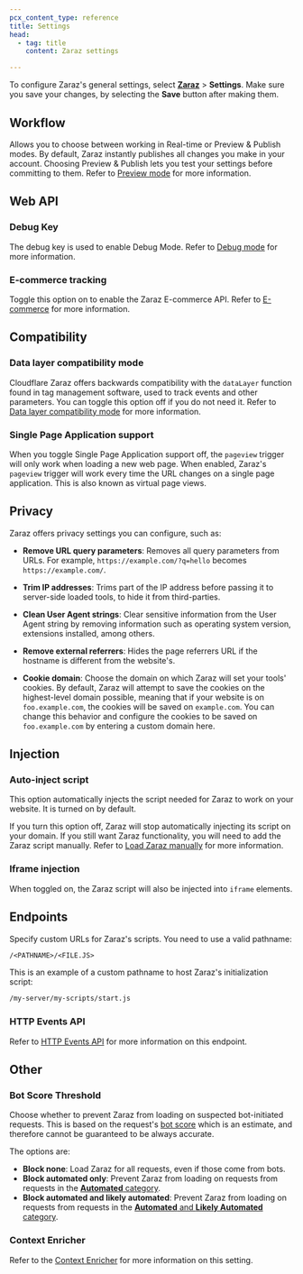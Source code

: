 ```yaml
---
pcx_content_type: reference
title: Settings
head:
  - tag: title
    content: Zaraz settings

---
```


To configure Zaraz's general settings, select [**Zaraz**](https://dash.cloudflare.com/?to=/:account/:zone/zaraz) > **Settings**. Make sure you save your changes, by selecting the **Save** button after making them.

## Workflow

Allows you to choose between working in Real-time or Preview & Publish modes. By default, Zaraz instantly publishes all changes you make in your account. Choosing Preview & Publish lets you test your settings before committing to them. Refer to [Preview mode](/zaraz/history/preview-mode/) for more information.

## Web API

### Debug Key

The debug key is used to enable Debug Mode. Refer to [Debug mode](/zaraz/web-api/debug-mode/) for more information.

### E-commerce tracking

Toggle this option on to enable the Zaraz E-commerce API. Refer to [E-commerce](/zaraz/web-api/ecommerce/) for more information.

## Compatibility

### Data layer compatibility mode

Cloudflare Zaraz offers backwards compatibility with the `dataLayer` function found in tag management software, used to track events and other parameters. You can toggle this option off if you do not need it. Refer to [Data layer compatibility mode](/zaraz/advanced/datalayer-compatibility/) for more information.

### Single Page Application support

When you toggle Single Page Application support off, the `pageview` trigger will only work when loading a new web page. When enabled, Zaraz's `pageview` trigger will work every time the URL changes on a single page application. This is also known as virtual page views.

## Privacy

Zaraz offers privacy settings you can configure, such as:

* **Remove URL query parameters**: Removes all query parameters from URLs. For example, `https://example.com/?q=hello` becomes `https://example.com/`.

* **Trim IP addresses**: Trims part of the IP address before passing it to server-side loaded tools, to hide it from third-parties.

* **Clean User Agent strings**: Clear sensitive information from the User Agent string by removing information such as operating system version, extensions installed, among others.

* **Remove external referrers**: Hides the page referrers URL if the hostname is different from the website's.

* **Cookie domain**: Choose the domain on which Zaraz will set your tools' cookies. By default, Zaraz will attempt to save the cookies on the highest-level domain possible, meaning that if your website is on `foo.example.com`, the cookies will be saved on `example.com`. You can change this behavior and configure the cookies to be saved on `foo.example.com` by entering a custom domain here.

## Injection

### Auto-inject script

This option automatically injects the script needed for Zaraz to work on your website. It is turned on by default.

If you turn this option off, Zaraz will stop automatically injecting its script on your domain. If you still want Zaraz functionality, you will need to add the Zaraz script manually. Refer to [Load Zaraz manually](/zaraz/advanced/load-zaraz-manually/) for more information.

### Iframe injection

When toggled on, the Zaraz script will also be injected into `iframe` elements.

## Endpoints

Specify custom URLs for Zaraz's scripts. You need to use a valid pathname:

```txt
/<PATHNAME>/<FILE.JS>
```

This is an example of a custom pathname to host Zaraz's initialization script:

```txt
/my-server/my-scripts/start.js
```

### HTTP Events API

Refer to [HTTP Events API](/zaraz/http-events-api/) for more information on this endpoint.

## Other

### Bot Score Threshold

Choose whether to prevent Zaraz from loading on suspected bot-initiated requests. This is based on the request's [bot score](/bots/concepts/bot-score/) which is an estimate, and therefore cannot be guaranteed to be always accurate.

The options are:

* **Block none**: Load Zaraz for all requests, even if those come from bots.
* **Block automated only**: Prevent Zaraz from loading on requests from requests in the [**Automated** category](/bots/concepts/bot-score/#bot-groupings).
* **Block automated and likely automated**: Prevent Zaraz from loading on requests from requests in the [**Automated** and **Likely Automated** category](/bots/concepts/bot-score/#bot-groupings).

### Context Enricher

Refer to the [Context Enricher](/zaraz/advanced/context-enricher/) for more information on this setting.

